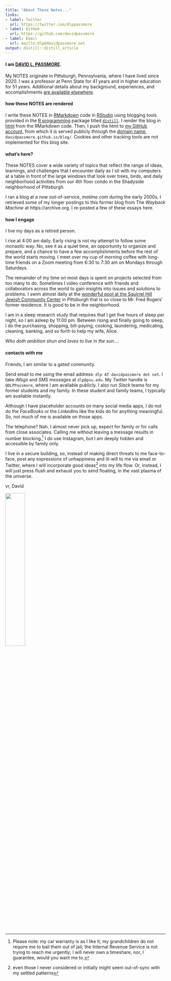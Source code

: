 ```yaml
---
title: "About These Notes..."
links:
- label: Twitter
  url: https://twitter.com/dlppassmore
- label: GitHub
  url: https://github.com/davidpassmore
- label: Email
  url: mailto:dlp@davidpassmore.net
output: distill::distill_article
---
```


#### **I am [DAVID L. PASSMORE](me.html).** 

My NOTES originate in Pittsburgh, Pennsylvania, where I have lived since 2020. I was a professor at Penn State for 41 years and in higher education for 51 years. Additional details about my background, experiences, and accomplishments [are available elsewhere](me.html)</a>.

#### **how these NOTES are rendered**

I write these NOTES in <a href="https://rmarkdown.rstudio.com/" target="_blank" title="RMarkdown">RMarkdown</a> code in <a href="https://www.rstudio.com/" target="_blank" title="RStudio">RStudio</a> using blogging tools provided in the <a href="https://www.r-project.org/" target="_blank" title="R">R programming</a> package titled <a href="https://cran.r-project.org/web/packages/distill/index.html" target="_blank" title="distill package">`distill`</a>. I render the blog in <a href="https://en.wikipedia.org/wiki/HTML" target="_blank" title="html in Wikipedia">html</a> from the RMarkdown code. Then, I push the html to <a href="https://github.com/davidpassmore" target="_blank" title="Passmore GitHub account">my GitHub account</a>, from which it is served publicly through the <a href="https://en.wikipedia.org/wiki/Domain_name" target="_blank" title="domain name in Wikipedia">domain name</a>, `davidpassmore.github.io/blog/`. Cookies and other tracking tools are not implemented for this blog site.

#### **what's here?**

These NOTES cover a wide variety of topics that reflect the range of ideas, learnings, and challenges that I encounter daily as I sit with my computers at a table in front of the large windows that look over trees, birds, and daily neighborhood activities from our 4th floor condo in the Shadyside neighborhood of Pittsburgh.

I ran a blog at a now out-of-service, *motime.com* during the early 2000s. I retrieved some of my longer postings to this former blog from The *Wayback Machine* at https://archive.org. I re-posted a few of these essays here.  

#### **how I engage**

I live my days as a retired person.

I rise at 4:00 am daily. Early rising is not my attempt to follow some monastic way. No, see it as a quiet time, an opportunity to organize and prepare, and a chance to have a few accomplishments before the rest of the world starts moving. I meet over my cup of morning coffee with long-time friends on a Zoom meeting from 6:30 to 7:30 am on Mondays through Saturdays.

The remainder of my time on most days is spent on projects selected from too many to do. Sometimes I video conference with friends and collaborators across the world to gain insights into issues and solutions to problems. I swim almost daily at the [wonderful pool at the Squirrel Hill Jewish Community Center](https://jccpgh.org/sports/aquatics/squirrel-hill/) in Pittsburgh that is so close to Mr. Fred Rogers' former residence. It is good to be in the neighborhood.

I am in a sleep research study that requires that I get five hours of sleep per night, so I am asleep by 11:00 pm. Between rising and finally going to sleep, I do the purchasing, shopping, bill-paying, cooking, laundering, medicating, cleaning, banking, and so forth to help my wife, Alice.

*Who doth ambition shun and loves to live in the sun....*

#### **contacts with me**

Friends, I am similar to a gated community.

Send email to me using the email address: `dlp AT davidpassmore dot net`. I take *iMsgs* and *SMS messages* at `dlp@psu.edu`. My *Twitter* handle is `@DLPPassmore`, where I am available publicly. I also run *Slack* teams for my former students and my family. In these student and family teams, I typically am available instantly.

Although I have placeholder accounts on many social media apps, I do not do the *FaceBook*s or the *LinkedIn*s like the kids do for anything meaningful. So, not much of me is available on those apps.

The telephone? Nah. I almost never pick up, expect for family or for calls from close associates. Calling me without leaving a message results in number blocking.[^1] I *do* use Instagram, but I am deeply hidden and accessible by family only.

[^1]: Please note: my car warranty is as I like it; my grandchildren do not require me to bail them out of jail; the Internal Revenue Service is not trying to reach me urgently; I will never own a timeshare, nor, I guarantee, would you want me to.

I live in a secure building, so, instead of making direct threats to me face-to-face, post any expressions of unhappiness and ill-will to me via email or Twitter, where I will incorporate good ideas^[even those I never considered or initially might seem out-of-sync with my settled patterns] into my life flow. Or, instead, I will just press flush and exhaust you to send floating, in the vast plasma of the universe.

vr, David

![](dlp_signature.jpg){width=35%}